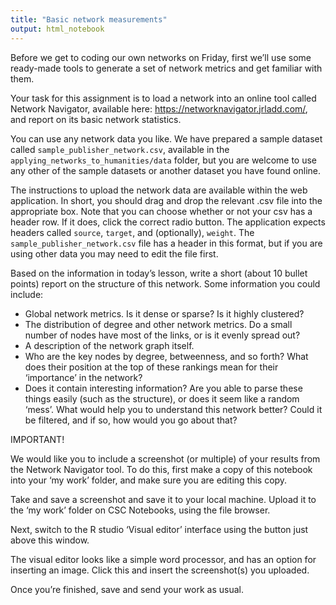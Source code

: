 ```yaml
---
title: "Basic network measurements"
output: html_notebook
---
```


Before we get to coding our own networks on Friday, first we'll use some ready-made tools to generate a set of network metrics and get familiar with them.

Your task for this assignment is to load a network into an online tool called Network Navigator, available here: <https://networknavigator.jrladd.com/>, and report on its basic network statistics.

You can use any network data you like. We have prepared a sample dataset called `sample_publisher_network.csv`, available in the `applying_networks_to_humanities/data` folder, but you are welcome to use any other of the sample datasets or another dataset you have found online.

The instructions to upload the network data are available within the web application. In short, you should drag and drop the relevant .csv file into the appropriate box. Note that you can choose whether or not your csv has a header row. If it does, click the correct radio button. The application expects headers called `source`, `target`, and (optionally), `weight`. The `sample_publisher_network.csv` file has a header in this format, but if you are using other data you may need to edit the file first.

Based on the information in today's lesson, write a short (about 10 bullet points) report on the structure of this network. Some information you could include:

-   Global network metrics. Is it dense or sparse? Is it highly clustered?
-   The distribution of degree and other network metrics. Do a small number of nodes have most of the links, or is it evenly spread out?\
-   A description of the network graph itself.\
-   Who are the key nodes by degree, betweenness, and so forth? What does their position at the top of these rankings mean for their 'importance' in the network?
-   Does it contain interesting information? Are you able to parse these things easily (such as the structure), or does it seem like a random 'mess'. What would help you to understand this network better? Could it be filtered, and if so, how would you go about that?

IMPORTANT!

We would like you to include a screenshot (or multiple) of your results from the Network Navigator tool. To do this, first make a copy of this notebook into your 'my work' folder, and make sure you are editing this copy.

Take and save a screenshot and save it to your local machine. Upload it to the 'my work' folder on CSC Notebooks, using the file browser.

Next, switch to the R studio 'Visual editor' interface using the button just above this window.

The visual editor looks like a simple word processor, and has an option for inserting an image. Click this and insert the screenshot(s) you uploaded.

Once you're finished, save and send your work as usual. 
